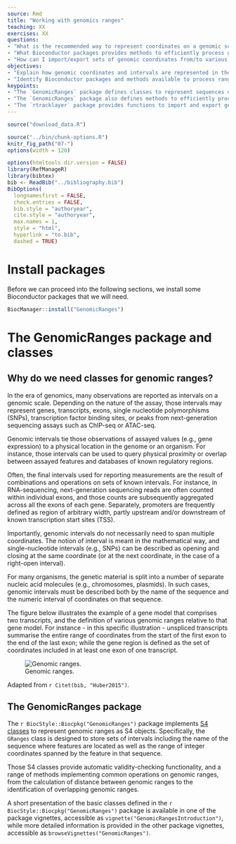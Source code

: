 ```yaml
---
source: Rmd
title: "Working with genomics ranges"
teaching: XX
exercises: XX
questions:
- "What is the recommended way to represent coordinates on a genomic scale in Bioconductor?"
- "What Bioconductor packages provides methods to efficiently process genomic ranges?"
- "How can I import/export sets of genomic coordinates from/to various genomic file formats?"
objectives:
- "Explain how genomic coordinates and intervals are represented in the Bioconductor project."
- "Identify Bioconductor packages and methods available to process ranges of genomic coordinates."
keypoints:
- "The `GenomicRanges` package defines classes to represent sequences of coordinates on genomic scales."
- "The `GenomicRanges` package also defines methods to efficiently process biological sequences."
- "The `rtracklayer` package provides functions to import and export genomic ranges from and to common genomic file formats."
---
```


```r
source("download_data.R")
```

```r
source("../bin/chunk-options.R")
knitr_fig_path("07-")
options(width = 120)
```

```r
options(htmltools.dir.version = FALSE)
library(RefManageR)
library(bibtex)
bib <- ReadBib("../bibliography.bib")
BibOptions(
  longnamesfirst = FALSE,
  check.entries = FALSE,
  bib.style = "authoryear",
  cite.style = "authoryear",
  max.names = 1,
  style = "html",
  hyperlink = "to.bib",
  dashed = TRUE)
```

# Install packages

Before we can proceed into the following sections, we install some Bioconductor packages that we will need.

```r
BiocManager::install("GenomicRanges")
```


# The GenomicRanges package and classes

## Why do we need classes for genomic ranges?

In the era of genomics, many observations are reported as intervals on a genomic
scale.
Depending on the nature of the assay, those intervals may represent genes,
transcripts, exons, single nucleotide polymorphisms (SNPs), transcription factor
binding sites, or peaks from next-generation sequencing assays such as ChIP-seq
or ATAC-seq.

Genomic intervals tie those observations of assayed values (e.g., gene
expression) to a physical location in the genome or an organism.
For instance, those intervals can be used to query physical proximity or overlap
between assayed features and databases of known regulatory regions.

Often, the final intervals used for reporting measurements are the result
of combinations and operations on sets of known intervals.
For instance, in RNA-sequencing, next-generation sequencing reads are often
counted within individual exons, and those counts are subsequently aggregated
across all the exons of each gene.
Separately, promoters are frequently defined as region of arbitrary width,
partly upstream and/or downstream of known transcription start sites (TSS).

Importantly, genomic intervals do not necessarily need to span multiple
coordinates.
The notion of interval is meant in the mathematical way, and single-nucleotide
intervals (e.g., SNPs) can be described as opening and closing at the same
coordinate (or at the next coordinate, in the case of a right-open interval).

For many organisms, the genetic material is split into a number of separate
nucleic acid molecules (e.g., chromosomes, plasmids).
In such cases, genomic intervals must be described both by the name of the
sequence and the numeric interval of coordinates on that sequence.

The figure below illustrates the example of a gene model that comprises two
transcripts, and the definition of various genomic ranges relative to that
gene model.
For instance - in this specific illustration - unspliced transcripts summarise
the entire range of coordinates from the start of the first exon to the end of
the last exon; while the gene region is defined as the set of coordinates
included in at least one exon of one transcript.

![Genomic ranges.](../fig/bioc-genomicranges.svg)

Adapted from `r Citet(bib, "Huber2015")`.

## The GenomicRanges package

The `r BiocStyle::Biocpkg("GenomicRanges")` package implements
[S4 classes][glossary-s4-class] to represent genomic ranges as S4 objects.
Specifically, the `GRanges` class is designed to store sets of intervals
including the name of the sequence where features are located as well as the
range of integer coordinates spanned by the feature in that sequence.

Those S4 classes provide automatic validity-checking functionality,
and a range of methods implementing common operations on genomic ranges,
from the calculation of distance between genomic ranges to the identification
of overlapping genomic ranges.

A short presentation of the basic classes defined in the
`r BiocStyle::Biocpkg("GenomicRanges")` package is available in one of the
package vignettes, accessible as `vignette("GenomicRangesIntroduction")`,
while more detailed information is provided in the other package vignettes,
accessible as `browseVignettes("GenomicRanges")`.

[glossary-s4-class]: ../reference.html#s4-class
